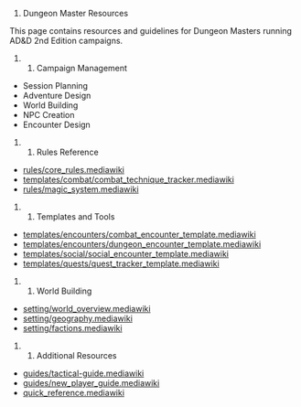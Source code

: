 # Dungeon Master Resources

This page contains resources and guidelines for Dungeon Masters running AD&D 2nd Edition campaigns.

## Campaign Management

* Session Planning
* Adventure Design
* World Building
* NPC Creation
* Encounter Design

## Rules Reference

* [[Core Rules|rules/core_rules.mediawiki]]
* [[Combat Rules|templates/combat/combat_technique_tracker.mediawiki]]
* [[Magic System|rules/magic_system.mediawiki]]

## Templates and Tools

* [[Combat Encounter Template|templates/encounters/combat_encounter_template.mediawiki]]
* [[Dungeon Encounter Template|templates/encounters/dungeon_encounter_template.mediawiki]]
* [[Social Encounter Template|templates/social/social_encounter_template.mediawiki]]
* [[Quest Tracker Template|templates/quests/quest_tracker_template.mediawiki]]

## World Building

* [[World Overview|setting/world_overview.mediawiki]]
* [[Geography|setting/geography.mediawiki]]
* [[Factions and Organizations|setting/factions.mediawiki]]

## Additional Resources

* [[Tactical Guide|guides/tactical-guide.mediawiki]]
* [[New Player Guide|guides/new_player_guide.mediawiki]]
* [[Quick Reference Guide|quick_reference.mediawiki]] 